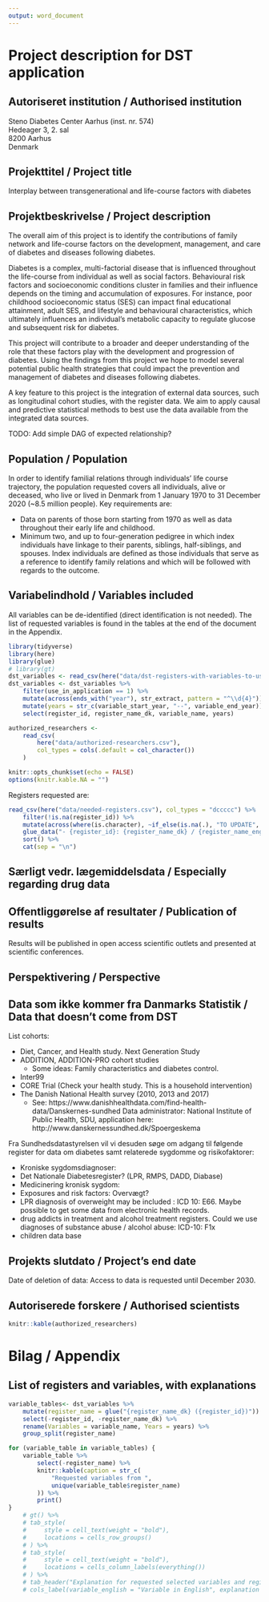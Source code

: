 ```yaml
---
output: word_document
---
```


# Project description for DST application

## Autoriseret institution / Authorised institution

Steno Diabetes Center Aarhus (inst. nr. 574)  
Hedeager 3, 2. sal  
8200 Aarhus  
Denmark  

## Projekttitel / Project title

Interplay between transgenerational and life-course factors with diabetes

## Projektbeskrivelse / Project description

The overall aim of this project is to identify the contributions of family
network and life-course factors on the development,
management, and care of diabetes and diseases following diabetes.

Diabetes is a complex, multi-factorial disease that is influenced
throughout the life-course from individual as well as social factors.
Behavioural risk factors and socioeconomic conditions cluster in families and
their influence depends on the timing and accumulation of exposures. 
For instance, poor childhood socioeconomic status (SES) can impact final 
educational attainment, adult SES, and lifestyle and behavioural
characteristics, which ultimately influences an individual's metabolic capacity
to regulate glucose and subsequent risk for diabetes.

This project will contribute to a broader and deeper understanding of the role
that these factors play with the development and progression of diabetes.
Using the findings from this project we hope to model several potential public
health strategies that could impact the prevention and management of diabetes 
and diseases following diabetes.

A key feature to this project is the integration of external data sources, such
as longitudinal cohort studies, with the register data. We aim to apply causal
and predictive statistical methods to best use the data available from the 
integrated data sources.

TODO: Add simple DAG of expected relationship?

## Population / Population

In order to identify familial relations through individuals’ life course
trajectory, the population requested covers all individuals, alive or deceased,
who live or lived in Denmark from 1 January 1970 to 31 December 2020 (~8.5
million people). Key requirements are:

- Data on parents of those born starting from 1970 as well as data throughout
their early life and childhood.
- Minimum two, and up to four-generation pedigree in which index
individuals have linkage to their parents, siblings, half-siblings, and spouses.
Index individuals are defined as those individuals that serve as a reference to
identify family relations and which will be followed with regards to the
outcome.

## Variabelindhold / Variables included

All variables can be de-identified (direct identification is not needed). The
list of requested variables is found in the tables at the end of the document in 
the Appendix.

<!--
- Personindkomst vs. Indkomster (INDH/INDK)
- Familieindskomst (FAIK)
- Kvalifikationsregistret vs. Uddannelsesoplysninger (UDDA) 
- Vandringer (VNDS)
- Arbejdsklassifikationsmodulet (AKM)
- Sygesikringsregisteret (SYSI, SSSY)
- Lægemiddelregisteret (LMDB)
- Arbejdsplads(er)

Others?

- Imprisonment.
- Børnetilskud og børnefamilieydelse
- Levevilkårsundersøgelsen (SILC)
- Forbrugsundersøgelsen?
- Idræt?
- BARNFORA? (Henvisninger mellem barn og forældre (references between children
and parents)
- FTDB (Fertilitetsdatabasen)
- LPR-Psikiatri (To extract psichiatryc diseases for the prediction model and
family history)
- LABKA
- Landsdækkende kliniske kvalitetsdatabase for screening af diabetisk retinopati
og maculopati (DiaBase): Diabetes definition
- Cancer register (to identify family history)

LPR-Psikiatri,  Diabase (retinopathy and maculopathy screening),  Diabetes register? LABKA?

imprisonment.
Børnetilskud og børnefamilieydelse
Levevilkårsundersøgelsen (SILC)
Forbrugsundersøgelsen?
Idræt?

-->

```r
library(tidyverse)
library(here)
library(glue)
# library(gt)
dst_variables <- read_csv(here("data/dst-registers-with-variables-to-use.csv"))
dst_variables <- dst_variables %>%
    filter(use_in_application == 1) %>% 
    mutate(across(ends_with("year"), str_extract, pattern = "^\\d{4}")) %>% 
    mutate(years = str_c(variable_start_year, "--", variable_end_year)) %>% 
    select(register_id, register_name_dk, variable_name, years)

authorized_researchers <-
    read_csv(
        here("data/authorized-researchers.csv"),
        col_types = cols(.default = col_character())
    )

knitr::opts_chunk$set(echo = FALSE)
options(knitr.kable.NA = "")
```

Registers requested are:

```r
read_csv(here("data/needed-registers.csv"), col_types = "dccccc") %>% 
    filter(!is.na(register_id)) %>% 
    mutate(across(where(is.character), ~if_else(is.na(.), "TO UPDATE", .))) %>% 
    glue_data("- {register_id}: {register_name_dk} / {register_name_english}") %>% 
    sort() %>% 
    cat(sep = "\n")
```

<!-- Please also include information on external data or own survey data if such -->
<!-- data is part of the project. In such cases please include approval from the -->
<!-- Danish Protection Agency. -->

## Særligt vedr. lægemiddelsdata / Especially regarding drug data 

<!--
Only to be filled in if the project is to use drug data. Research projects that
must use data from the Medicines Database must be approved by the Danish Health
and Medicines Authority. The approval process takes place via a contact person
in Forskningsservice. Drug data may only be used for the purpose described in
this project setting. If drug data is to be used for other purposes, a renewed
approval from the Danish Health and Medicines Authority is required.
-->

## Offentliggørelse af resultater / Publication of results

Results will be published in open access scientific outlets and presented at
scientific conferences.

## Perspektivering / Perspective

<!-- A description of what knowledge of societal relevance this study can contribute. -->

## Data som ikke kommer fra Danmarks Statistik / Data that doesn't come from DST

List cohorts:

- Diet, Cancer, and Health study. Next Generation Study
- ADDITION, ADDITION-PRO cohort studies
    - Some ideas: Family characteristics and diabetes control.
- Inter99
- CORE Trial (Check your health study. This is a household intervention)
- The Danish National Health survey (2010, 2013 and 2017)
    - See: https://www.danishhealthdata.com/find-health-data/Danskernes-sundhed Data
    administrator: National Institute of Public Health, SDU, application here:
    http://www.danskernessundhed.dk/Spoergeskema
    
Fra Sundhedsdatastyrelsen vil vi desuden søge om adgang til følgende register
for data om diabetes samt relaterede sygdomme og risikofaktorer:

- Kroniske sygdomsdiagnoser:
- Det Nationale Diabetesregister? (LPR, RMPS, DADD, Diabase)
- Medicinering kronisk sygdom:
- Exposures and risk factors: Overvægt?
- LPR diagnosis of overweight may be included : ICD 10: E66. Maybe possible to
get some data from electronic health records.
- drug addicts in treatment and alcohol treatment registers. Could we use
diagnoses of substance abuse / alcohol abuse: ICD-10: F1x
- children data base

## Projekts slutdato / Project's end date

Date of deletion of data: Access to data is requested until December 2030.

## Autoriserede forskere / Authorised scientists

```r
knitr::kable(authorized_researchers)
```

# Bilag / Appendix

## List of registers and variables, with explanations

```r
variable_tables<- dst_variables %>% 
    mutate(register_name = glue("{register_name_dk} ({register_id})")) %>% 
    select(-register_id, -register_name_dk) %>% 
    rename(Variables = variable_name, Years = years) %>% 
    group_split(register_name) 

for (variable_table in variable_tables) {
    variable_table %>% 
        select(-register_name) %>%  
        knitr::kable(caption = str_c(
            "Requested variables from ",
            unique(variable_table$register_name)
        )) %>% 
        print()
}
    # gt() %>% 
    # tab_style(
    #     style = cell_text(weight = "bold"),
    #     locations = cells_row_groups()
    # ) %>% 
    # tab_style(
    #     style = cell_text(weight = "bold"),
    #     locations = cells_column_labels(everything())
    # ) %>% 
    # tab_header("Explanation for requested selected variables and registers.") %>% 
    # cols_label(variable_english = "Variable in English", explanation = "Explanation")
```

